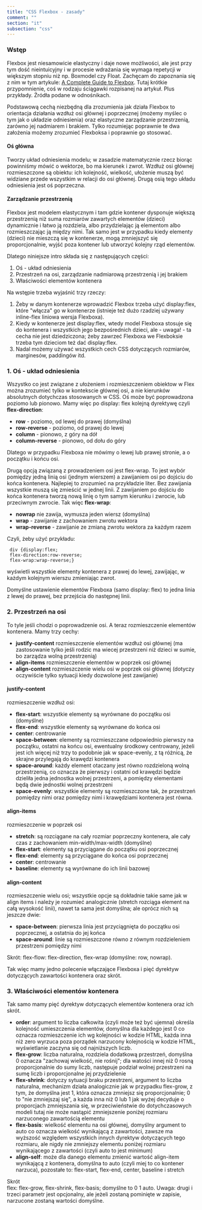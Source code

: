 ```yaml
---
title: "CSS Flexbox - zasady"
comment: ""
section: "it"
subsection: "css"
---
```


### Wstęp

Flexbox jest niesamowicie elastyczny i daje nowe możliwości, ale jest przy tym dość nieintuicyjny i w procesie wdrażania się wymaga repetycji w większym stopniu niż np. Boxmodel czy Float. Zachęcam do zapoznania się z nim w tym artykule: [A Complete Guide to Flexbox](https://css-tricks.com/snippets/css/a-guide-to-flexbox/). Tutaj krótkie przypomnienie, coś w rodzaju ściągawki rozpisanej na artykuł. Plus przykłady. Źródła podane w odnośnikach.

Podstawową cechą niezbędną dla zrozumienia jak działa Flexbox to orientacja działania wzdłuż osi głównej i poprzecznej (możemy myślec o tym jak o układzie odniesienia) oraz elastyczne zarządzanie przestrzenią, zarówno jej nadmiarem i brakiem. Tylko rozumiejąc poprawnie te dwa założenia możemy zrozumieć Flexboksa i poprawnie go stosować.

#### Oś główna

Tworzy układ odniesienia modelu; w zasadzie matematycznie rzecz biorąc powinniśmy mówić o wektorze, bo ma kierunek i zwrot. Wzdłuż osi głównej rozmieszczone są obiektu: ich kolejność, wielkość, ułożenie muszą być widziane przede wszystkim w relacji do osi głównej. Drugą osią tego układu odniesienia jest oś poprzeczna.

#### Zarządzanie przestrzenią

Flexbox jest modelem elastycznym i tam gdzie kontener dysponuje większą przestrzenią niż suma rozmiarów zawartych elementów (dzieci) dynamicznie i łatwo ją rozdziela, albo przydzielając ją elementom albo rozmieszczając ją między nimi. Tak samo jest w przypadku kiedy elementy (dzieci) nie mieszczą się w kontenerze, mogą zmniejszyć się proporcjonalnie, wyjść poza kontener lub utworzyć kolejny rząd elementów.

Dlatego niniejsze intro składa się z następujących części:

1. Oś - układ odniesienia
2. Przestrzeń na osi, zarządzanie nadmiarową przestrzenią i jej brakiem
3. Właściwości elementów kontenera

Na wstępie trzeba wyjaśnić trzy rzeczy:

1. Żeby w danym kontenerze wprowadzić Flexbox trzeba użyć display:flex, które "włącza" go w kontenerze (istnieje też dużo rzadziej używany inline-flex liniowa wersja Flexboxa).
2. Kiedy w kontenerze jest display:flex, wtedy model Flexboxa stosuje się do kontenera i wszystkich jego bezpośrednich dzieci, ale - uwaga! - ta cecha nie jest dziedziczona; żeby zawrzeć Flexboxa we Flexboksie trzeba tym dzieciom też dać display:flex.
3. Nadal możemy używać wszystkich cech CSS dotyczących rozmiarów, marginesów, paddingów itd.

### 1. Oś - układ odniesienia

Wszystko co jest związane z ułożeniem i rozmieszczeniem obiektow w Flex można zrozumieć tylko w kontekscie głównej osi, a nie kierunków absolutnych dotychczas stosowanych w CSS. Oś może być poprowadzona poziomo lub pionowo. Mamy więc po display: flex kolejną dyrektywę czyli **flex-direction**:

- **row** - poziomo, od lewej do prawej (domyślna)
- **row-reverse** - poziomo, od prawej do lewej
- **column** - pionowo, z góry na dół
- **column-reverse** - pionowo, od dołu do góry

Dlatego w przypadku Flexboxa nie mówimy o lewej lub prawej stronie, a o początku i końcu osi.

Drugą opcją związaną z prowadzeniem osi jest flex-wrap. To jest wybór pomiędzy jedną linią osi (jednym wierszem) a zawijaniem osi po dojściu do końca kontenera. Najlepiej to zrozumieć na przykładzie liter. Bez zawijania wszystkie muszą się zmieścić w jednej linii. Z zawijaniem po dojściu do końca kontenera tworzą nową linię o tym samym kierunku i zwrocie, lub przeciwnym zwrocie. Tak więc **flex-wrap**:

- **nowrap** nie zawija, wymusza jeden wiersz (domyślna)
- **wrap** - zawijanie z zachowaniem zwrotu wektora
- **wrap-reverse** - zawijanie ze zmianą zwrotu wektora za każdym razem

Czyli, żeby użyć przykładu:

```
 div {display:flex;
 flex-direction:row-reverse;
 flex-wrap:wrap-reverse;}
```

wyświetli wszystkie elementy kontenera z prawej do lewej, zawijając, w każdym kolejnym wierszu zmieniając zwrot.

Domyślne ustawienie elementów Flexboxa (samo display: flex) to jedna linia z lewej do prawej, bez przejścia do następnej linii.

### 2. Przestrzeń na osi

To tyle jeśli chodzi o poprowadzenie osi. A teraz rozmieszczenie elementów kontenera. Mamy trzy cechy:

- **justify-content** rozmieszczenie elementów wzdłuż osi głównej (ma zastosowanie tylko jeśli rodzic ma wiecej przestrzeni niż dzieci w sumie, bo zarządza wolną przestrzenią)
- **align-items** rozmieszczenie elementów w poprzek osi głównej
- **align-content** rozmieszczenie wielu osi w poprzek osi głównej (dotyczy oczywiście tylko sytuacji kiedy dozwolone jest zawijanie)

#### justify-content

rozmieszczenie wzdłuż osi:

- **flex-start**: wszystkie elementy są wyrównane do początku osi (domyślne)
- **flex-end**: wszystkie elementy są wyrównane do końca osi
- **center**: centrowanie
- **space-between**: elementy są rozmieszczane odpowiednio pierwszy na początku, ostatni na końcu osi, ewentualny środkowy centrowany, jeżeli jest ich więcej niż trzy to podobnie jak w space-evenly, z tą różnicą, że skrajne przylegają do krawędzi kontenera
- **space-around**: każdy element otaczany jest równo rozdzieloną wolną przestrzenią, co oznacza że pierwszy i ostatni od krawędzi będzie dzieliła jedna jednostka wolnej przestrzeni, a pomiędzy elementami będą dwie jednostki wolnej przestrzeni
- **space-evenly**: wszystkie elementy są rozmieszczone tak, że przestrzeń pomiędzy nimi oraz pomiędzy nimi i krawędziami kontenera jest równa.

#### align-items

rozmieszczenie w poprzek osi

- **stretch**: są rozciągane na cały rozmiar poprzeczny kontenera, ale cały czas z zachowaniem min-width/max-width (domyślne)
- **flex-start**: elementy są przyciągane do początku osi poprzecznej
- **flex-end**: elementy są przyciągane do końca osi poprzecznej
- **center**: centrowanie
- **baseline**: elementy są wyrównane do ich linii bazowej

#### align-content

rozmieszczenie wielu osi; wszystkie opcje są dokładnie takie same jak w align items i należy je rozumieć analogicznie (stretch rozciąga element na całą wysokość linii), nawet ta sama jest domyślna; ale oprócz nich są jeszcze dwie:

- **space-between**: pierwsza linia jest przyciągnięta do początku osi poprzecznej, a ostatnia do jej końca
- **space-around**: linie są rozmieszczone równo z równym rozdzieleniem przestrzeni pomiędzy nimi

Skrót:
flex-flow: flex-direction, flex-wrap (domyślne: row, nowrap).

Tak więc mamy jedno polecenie włączające Flexboxa i pięć dyrektyw dotyczących zawartości kontenera oraz skrót.

### 3. Właściwości elementów kontenera

Tak samo mamy pięć dyrektyw dotyczących elementów kontenera oraz ich skrót.

- **order**: argument to liczba całkowita (czyli może też być ujemna) określa kolejność umieszczenia elementów, domyślna dla każdego jest 0 co oznacza rozmieszczenie ich wg kolejności w kodzie HTML, każda inna niż zero wyrzuca poza porządek narzucony kolejnością w kodzie HTML, wyświetlanie zaczyna się od najniższych liczb.
- **flex-grow**: liczba naturalna, rozdziela dodatkową przestrzeń, domyślna 0 oznacza "zachowaj wielkość, nie rośnij"; dla watości innej niż 0 rosną proporcjonalnie do sumy liczb, następuje podział wolnej przestrzeni na sumę liczb i proporcjonalne jej przydzielenie
- **flex-shrink**: dotyczy sytuacji braku przestrzeni, argument to liczba naturalna, mechanizm działa analogicznie jak w przypadku flex-grow, z tym, że domyślna jest 1, która oznacza zmniejsz się proporcjonalnie; 0 to "nie zmniejszaj się", a każda inna niż 0 lub 1 jak wyżej decyduje o proporcjach zmniejszania się, w przeciwieństwie do dotychczasowych modeli tutaj nie może nastąpić zmniejszenie poniżej rozmiaru narzuconego zawartością elementu
- **flex-basis**: wielkość elementu na osi głównej, domyślny argument to auto co oznacza wielkość wynikającą z zawartości, zawsze ma wyższość względem wszystkich innych dyrektyw dotyczących tego rozmiaru, ale nigdy nie zmniejszy elementu poniżej rozmiaru wynikającego z zawartości (czyli auto to jest minimum)
- **align-self**: może dla danego elementu zmienić wartość align-item wynikającą z kontenera, domyślna to auto (czyli miej to co kontener narzuca), pozostałe to: flex-start, flex-end, center, baseline i stretch

Skrót  
flex: flex-grow, flex-shrink, flex-basis; domyślne to 0 1 auto. Uwaga: drugi i trzeci parametr jest opcjonalny, ale jeżeli zostaną pominięte w zapisie, narzucone zostaną wartości domyślne.
